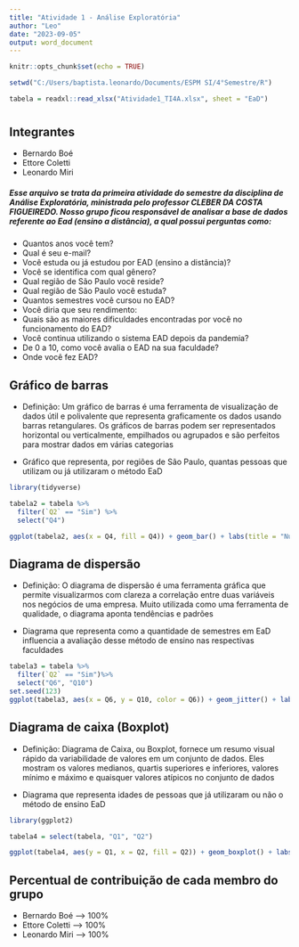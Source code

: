 ---
title: "Atividade 1 - Análise Exploratória"
author: "Leo"
date: "2023-09-05"
output: word_document
---

```{r setup, include=FALSE}
knitr::opts_chunk$set(echo = TRUE)
```

```{r, echo=FALSE}

setwd("C:/Users/baptista.leonardo/Documents/ESPM SI/4°Semestre/R")

tabela = readxl::read_xlsx("Atividade1_TI4A.xlsx", sheet = "EaD")


```
#

## Integrantes

- Bernardo Boé 
- Ettore Coletti
- Leonardo Miri

##### Esse arquivo se trata da primeira atividade do semestre da disciplina de Análise Exploratória, ministrada pelo professor CLEBER DA COSTA FIGUEIREDO. Nosso grupo ficou responsável de analisar a base de dados referente ao Ead (ensino a distância), a qual possui perguntas como:

- Quantos anos você tem?
- Qual é seu e-mail?
- Você estuda ou já estudou por EAD (ensino a distância)?
- Você se identifica com qual gênero?
- Qual região de São Paulo você reside?
- Qual região de São Paulo você estuda?
- Quantos semestres você cursou no EAD?
- Você diria que seu rendimento:
- Quais são as maiores dificuldades encontradas por você no funcionamento do EAD?
- Você continua utilizando o sistema EAD depois da pandemia?
- De 0 a 10, como você avalia o EAD na sua faculdade?
- Onde você fez EAD?

## Gráfico de barras

- Definição: Um gráfico de barras é uma ferramenta de visualização de dados útil e polivalente que representa graficamente os dados usando barras retangulares. Os gráficos de barras podem ser representados horizontal ou verticalmente, empilhados ou agrupados e são perfeitos para mostrar dados em várias categorias

- Gráfico que representa, por regiões de São Paulo, quantas pessoas que utilizam ou já utilizaram o método EaD

```{r, message=FALSE}

library(tidyverse)

tabela2 = tabela %>%
  filter(`Q2` == "Sim") %>%
  select("Q4")

ggplot(tabela2, aes(x = Q4, fill = Q4)) + geom_bar() + labs(title = "Número de pessoas que usam o método EaD por região", x = "", y ="Quantidade de pessoas") + guides(fill = "none")


```

## Diagrama de dispersão

- Definição: O diagrama de dispersão é uma ferramenta gráfica que permite visualizarmos com clareza a correlação entre duas variáveis nos negócios de uma empresa. Muito utilizada como uma ferramenta de qualidade, o diagrama aponta tendências e padrões

- Diagrama que representa como a quantidade de semestres em EaD influencia a avaliação desse método de ensino nas respectivas faculdades

```{r}

tabela3 = tabela %>%
  filter(`Q2` == "Sim")%>%
  select("Q6", "Q10")
set.seed(123)
ggplot(tabela3, aes(x = Q6, y = Q10, color = Q6)) + geom_jitter() + labs(title = "Avaliação do EaD por quantidade de semestre", x = "Semestre", y = "Notas 0 a 10", col = "Semestre")


```

## Diagrama de caixa (Boxplot)

- Definição: Diagrama de Caixa, ou Boxplot, fornece um resumo visual rápido da variabilidade de valores em um conjunto de dados. Eles mostram os valores medianos, quartis superiores e inferiores, valores mínimo e máximo e quaisquer valores atípicos no conjunto de dados

- Diagrama que representa idades de pessoas que já utilizaram ou não o método de ensino EaD

```{r}

library(ggplot2)

tabela4 = select(tabela, "Q1", "Q2")

ggplot(tabela4, aes(y = Q1, x = Q2, fill = Q2)) + geom_boxplot() + labs(title = "Idades de pessoas que já frequentaram ou não o EaD", y = "Idade em anos", x = "Já frequentou o EaD?") + scale_fill_brewer(palette = "Oranges") + theme_classic() + guides(fill = "none")


```


## Percentual de contribuição de cada membro do grupo

- Bernardo Boé --> 100%
- Ettore Coletti --> 100%
- Leonardo Miri --> 100%

